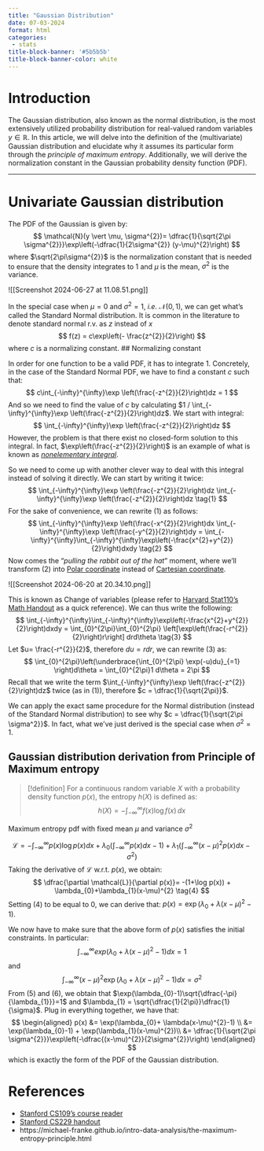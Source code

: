 ```yaml
---
title: "Gaussian Distribution"
date: 07-03-2024
format: html
categories: 
 - stats
title-block-banner: '#5b5b5b'
title-block-banner-color: white
---
```


# Introduction

The Gaussian distribution, also known as the normal distribution, is the most extensively utilized probability distribution for real-valued random variables $y \in \mathbb{R}$. In this article, we will delve into the definition of the (multivariate) Gaussian distribution and elucidate why it assumes its particular form through the *principle of maximum entropy*. Additionally, we will derive the normalization constant in the Gaussian probability density function (PDF).

---
# Univariate Gaussian distribution

The PDF of the Gaussian is given by:
$$
\mathcal{N}(y \vert \mu, \sigma^{2})= \dfrac{1}{\sqrt{2\pi \sigma^{2}}}\exp\left(-\dfrac{1}{2\sigma^{2}} (y-\mu)^{2}\right)
$$
where $\sqrt{2\pi\sigma^{2}}$  is the normalization constant that is needed to ensure that the density integrates to 1 and $\mu$ is the mean, $\sigma^{2}$ is the variance.

![[Screenshot 2024-06-27 at 11.08.51.png]]

In the special case when $\mu = 0$ and $\sigma^{2} = 1$, *i.e.* $\mathcal{N}(0,1)$, we can get what's called the Standard Normal distribution. It is common in the literature to denote standard normal r.v. as $z$ instead of $x$
$$
f(z) = c\exp\left(- \frac{z^{2}}{2}\right)
$$
where $c$ is a normalizing constant.
## Normalizing constant

In order for one function to be a valid PDF, it has to integrate 1. Concretely, in the case of the Standard Normal PDF, we have to find a constant $c$ such that:
$$
c\int_{-\infty}^{\infty}\exp \left(\frac{-z^{2}}{2}\right)dz = 1
$$
And so we need to find the value of $c$ by calculating $1 / \int_{-\infty}^{\infty}\exp \left(\frac{-z^{2}}{2}\right)dz$.  We start with integral:
$$
\int_{-\infty}^{\infty}\exp \left(\frac{-z^{2}}{2}\right)dz
$$
However, the problem is that there exist no closed-form solution to this integral. In fact, $\exp\left(\frac{-z^{2}}{2}\right)$ is an example of what is known as *[nonelementary integral](https://en.wikipedia.org/wiki/Nonelementary_integral)*.

So we need to come up with another clever way to deal with this integral instead of solving it directly. We can start by writing it twice:
$$
\int_{-\infty}^{\infty}\exp \left(\frac{-z^{2}}{2}\right)dz \int_{-\infty}^{\infty}\exp \left(\frac{-z^{2}}{2}\right)dz \tag{1}
$$
For the sake of convenience, we can rewrite (1) as follows:
$$
\int_{-\infty}^{\infty}\exp \left(\frac{-x^{2}}{2}\right)dx \int_{-\infty}^{\infty}\exp \left(\frac{-y^{2}}{2}\right)dy = \int_{-\infty}^{\infty}\int_{-\infty}^{\infty}\exp\left(-\frac{x^{2}+y^{2}}{2}\right)dxdy \tag{2}
$$
Now comes the "*pulling the rabbit out of the hat*" moment, where we'll transform (2) into [Polar coordinate](https://en.wikipedia.org/wiki/Polar_coordinate_system#:~:text=In%20mathematics%2C%20the%20polar%20coordinate,angle%20from%20a%20reference%20direction.) instead of [Cartesian coordinate](https://en.wikipedia.org/wiki/Cartesian_coordinate_system). 

![[Screenshot 2024-06-20 at 20.34.10.png]]

This is known as Change of variables (please refer to [Harvard Stat110's Math Handout](https://projects.iq.harvard.edu/sites/projects.iq.harvard.edu/files/stat110/files/math_review_handout.pdf) as a quick reference). We can thus write the following:
$$
\int_{-\infty}^{\infty}\int_{-\infty}^{\infty}\exp\left(-\frac{x^{2}+y^{2}}{2}\right)dxdy = \int_{0}^{2\pi}\int_{0}^{2\pi} \left[\exp\left(\frac{-r^{2}}{2}\right)r\right] drd\theta \tag{3}
$$
Let $u= \frac{-r^{2}}{2}$, therefore $du = rdr$, we can rewrite (3) as:
$$
\int_{0}^{2\pi}\left(\underbrace{\int_{0}^{2\pi} \exp(-u)du}_{=1} \right)d\theta = \int_{0}^{2\pi}1 d\theta = 2\pi 
$$
Recall that we write the term $\int_{-\infty}^{\infty}\exp \left(\frac{-z^{2}}{2}\right)dz$ twice (as in (1)), therefore $c = \dfrac{1}{\sqrt{2\pi}}$.

We can apply the exact same procedure for the Normal distribution (instead of the Standard Normal distribution) to see why $c = \dfrac{1}{\sqrt{2\pi \sigma^2}}$. In fact, what we've just derived is the special case when $\sigma^{2}=1$.

## Gaussian distribution derivation from Principle of Maximum entropy

>[!definition]
For a continuous random variable $X$ with a probability density function $p(x)$, the entropy $h(X)$ is defined as: $$h(X) = -\int_{-\infty}^{\infty} f(x) \log f(x) \, dx$$

Maximum entropy pdf with fixed mean $\mu$ and variance $\sigma^{2}$

$$\mathcal{L}= -\int_{-\infty}^{\infty} p(x) \log p(x)dx + \lambda_0\left(\int_{-\infty}^{\infty} p(x)dx - 1 \right) + \lambda_1\left(\int_{-\infty}^{\infty}(x-\mu)^2 p(x) dx - \sigma^2 \right)$$
Taking the derivative of $\mathcal{L}$ w.r.t. $p(x)$, we obtain:
$$
\dfrac{\partial \mathcal{L}}{\partial p(x)}= -(1+\log p(x)) + \lambda_{0}+\lambda_{1}(x-\mu)^{2} \tag{4}
$$
Setting (4) to be equal to 0, we can derive that: $p(x) = \exp(\lambda_{0}+ \lambda(x-\mu)^{2}-1)$.

We now have to make sure that the above form of $p(x)$ satisfies the initial constraints. In particular:
$$
\int_{-\infty}^{\infty} exp(\lambda_{0}+ \lambda(x-\mu)^{2}-1)dx = 1 \tag{5} 
$$
and
$$
\int_{-\infty}^{\infty}(x-\mu)^{2}\exp(\lambda_{0}+ \lambda(x-\mu)^{2}-1)dx = \sigma^{2} \tag{6}
$$
From (5) and (6), we obtain that $\exp(\lambda_{0}-1)\sqrt{\dfrac{-\pi}{\lambda_{1}}}=1$ and $\lambda_{1} = \sqrt{\dfrac{1}{2\pi}}\dfrac{1}{\sigma}$. Plug in everything together, we have that:
$$
\begin{aligned}
p(x) &= \exp(\lambda_{0}+ \lambda(x-\mu)^{2}-1) \\
&= \exp(\lambda_{0}-1) + \exp(\lambda_{1}(x-\mu)^{2})\\ 
&= \dfrac{1}{\sqrt{2\pi \sigma^{2}}}\exp\left(-\dfrac{(x-\mu)^{2}}{2\sigma^{2}}\right) 
\end{aligned}
$$
which is exactly the form of the PDF of the Gaussian distribution.

# References
- [Stanford CS109's course reader](https://chrispiech.github.io/probabilityForComputerScientists/en/part2/normal/)
- [Stanford CS229 handout](https://cs229.stanford.edu/section/gaussians.pdf)
- https://michael-franke.github.io/intro-data-analysis/the-maximum-entropy-principle.html